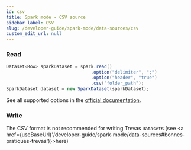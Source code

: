 ```yaml
---
id: csv
title: Spark mode - CSV source
sidebar_label: CSV
slug: /developer-guide/spark-mode/data-sources/csv
custom_edit_url: null
---
```



### Read

```java
Dataset<Row> sparkDataset = spark.read()
                                .option("delimiter", ";")
                                .option("header", "true")
                                .csv("folder_path");
SparkDataset dataset = new SparkDataset(sparkDataset);
```

See all supported options in the [official documentation](https://spark.apache.org/docs/latest/sql-data-sources-csv.html#data-source-option).

### Write

The CSV format is not recommended for writing Trevas `Dataset`s (see <a href={useBaseUrl('/developer-guide/spark-mode/data-sources#bonnes-pratiques-trevas')}>here</a>)
